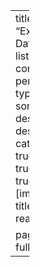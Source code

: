 ---
title: "Exploratory Data Analysis"
listing:
  contents: personal_posts
  type: default
  sort:
    - "date desc"
    - "title desc"
  categories: true
  sort-ui: true
  filter-ui: true
  fields: [image, date, title, author, reading-time]

page-layout: full
---